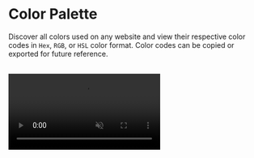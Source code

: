 # Color Palette

Discover all colors used on any website and view their respective color codes in `Hex`, `RGB`, or `HSL` color format. Color codes can be copied or exported for future reference.

<br />
<video
	autoPlay='autoplay'
	loop
	muted>
	<source
		src='/videos/color-palette.mp4'
		type='video/mp4'
	/>
</video>
